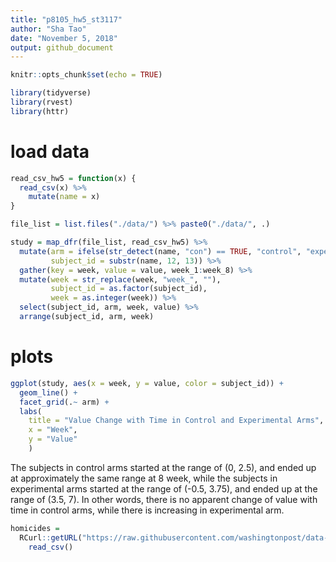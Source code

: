 ```yaml
---
title: "p8105_hw5_st3117"
author: "Sha Tao"
date: "November 5, 2018"
output: github_document
---
```


```r
knitr::opts_chunk$set(echo = TRUE)

library(tidyverse)
library(rvest)
library(httr)
```


# load data
```r

read_csv_hw5 = function(x) {
  read_csv(x) %>% 
    mutate(name = x)
}

file_list = list.files("./data/") %>% paste0("./data/", .)

study = map_dfr(file_list, read_csv_hw5) %>% 
  mutate(arm = ifelse(str_detect(name, "con") == TRUE, "control", "experimental"),
         subject_id = substr(name, 12, 13)) %>% 
  gather(key = week, value = value, week_1:week_8) %>% 
  mutate(week = str_replace(week, "week_", ""),
         subject_id = as.factor(subject_id),
         week = as.integer(week)) %>% 
  select(subject_id, arm, week, value) %>% 
  arrange(subject_id, arm, week)


```

# plots
```r

ggplot(study, aes(x = week, y = value, color = subject_id)) +
  geom_line() +
  facet_grid(.~ arm) +
  labs(
    title = "Value Change with Time in Control and Experimental Arms",
    x = "Week",
    y = "Value"
    )

```

The subjects in control arms started at the range of (0, 2.5), and ended up at approximately the same range at 8 week, while the subjects in experimental arms started at the range of (-0.5, 3.75), and ended up at the range of (3.5, 7).
In other words, there is no apparent change of value with time in control arms, while there is increasing in experimental arm.


```r
homicides = 
  RCurl::getURL("https://raw.githubusercontent.com/washingtonpost/data-homicides/master/homicide-data.csv") %>%
    read_csv()


```


